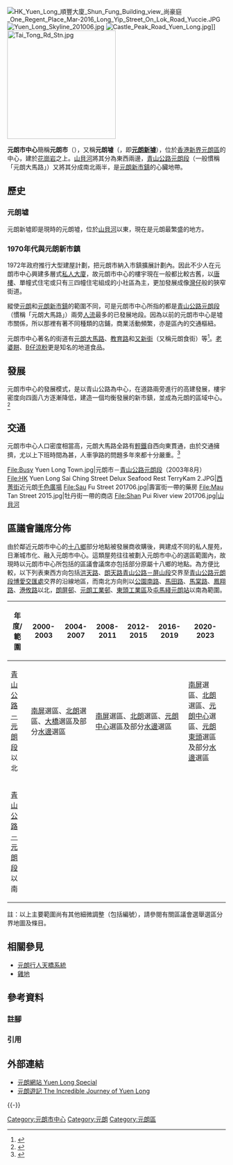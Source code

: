 {{pathnav|中國|香港特別行政區|新界|元朗區|元朗新市鎮|元朗}}
[[File:HK_Yuen_Long_順豐大廈_Shun_Fung_Building_view_尚豪庭_One_Regent_Place_Mar-2016_Long_Yip_Street_On_Lok_Road_Yuccie.JPG|thumb]]
[[File:Yuen_Long_Skyline_201006.jpg|thumb]]
[[File:Castle_Peak_Road_Yuen_Long.jpg|thumb]]]]
[[File:Tai_Tong_Rd_Stn.jpg|250px]]

'''元朗市中心'''簡稱'''元朗市'''{{notetag|現在大部份指向元朗市中心的交通指示牌，也只是用簡稱「元朗市」來代替。}}（{{lang-en|'''Yuen Long Town'''}}），又稱'''元朗墟'''（{{lang-en|'''Yuen Long San Hui'''}}{{notetag|英文多直接使用“Yuen Long San Hui”，對應「元朗新墟」的概念，與“Yuen Long Kau Hui”（元朗舊墟）作區分。}}，即'''[[元朗新墟|元朗新墟]]'''），位於[[香港|香港]][[新界|新界]][[元朗區|元朗區]]的中心，建於[[花崗岩|花崗岩]]之上。[[山貝河|山貝河]]將其分為東西兩邊，[[青山公路元朗段|青山公路元朗段]]（一般慣稱「元朗大馬路」）又將其分成南北兩半，是[[元朗新市鎮|元朗新市鎮]]的心臟地帶。

==歷史==
===元朗墟===
{{main|元朗墟#元朗新墟}}
元朗新墟即是現時的元朗墟，位於[[山貝河|山貝河]]以東，現在是元朗最繁盛的地方。

===1970年代與元朗新市鎮===
{{main|元朗新市鎮}}
1972年政府推行大型建屋計劃，把元朗市納入市鎮擴展計劃內。因此不少人在元朗市中心興建多層式[[私人樓宇|私人大廈]]，故元朗市中心的樓宇現在一般都比較古舊，以[[唐樓|唐樓]]、單幢式住宅或只有三四幢住宅組成的小社區為主，更加發展成像[[灣仔|灣仔]]般的狹窄街道。

縱使[[元朗|元朗]]和[[元朗新市鎮|元朗新市鎮]]的範圍不同，可是元朗市中心所指的都是[[青山公路－元朗段|青山公路元朗段]]（慣稱「元朗大馬路」）兩旁[[人流|人流]]最多的已發展地段。因為以前的元朗市中心是墟市關係，所以那裡有著不同種類的店鋪，商業活動頻繁，亦是區內的交通樞紐。

元朗市中心著名的街道有[[青山公路－元朗段|元朗大馬路]]、[[教育路_(香港)|教育路]]和[[又新街|又新街]]（又稱元朗食街）等<ref>{{Cite web |url=http://www.pland.gov.hk/press/publication/nt_pamphlet02/yl_html/hist_c.html |title=規劃署：元朗 歷史背景 |accessdate=2008-06-30 |archive-date=2008-06-06 |archive-url=https://web.archive.org/web/20080606042850/http://www.pland.gov.hk/press/publication/nt_pamphlet02/yl_html/hist_c.html |dead-url=no }}</ref>。[[老婆餅|老婆餅]]、[[B仔涼粉|B仔涼粉]]更是知名的地道食品。

==發展==
元朗市中心的發展模式，是以青山公路為中心，在道路兩旁進行的高建發展，樓宇密度向四面八方逐漸降低，建造一個均衡發展的新市鎮，並成為元朗的區域中心。<ref>{{Cite web |url=http://www.pland.gov.hk/press/publication/nt_pamphlet02/yl_html/concept_c.html |title=規劃署：元朗 規劃概念 |accessdate=2008-06-30 |archive-date=2008-04-24 |archive-url=https://web.archive.org/web/20080424044016/http://www.pland.gov.hk/press/publication/nt_pamphlet02/yl_html/concept_c.html |dead-url=no }}</ref>

==交通==
元朗市中心人口密度相當高，元朗大馬路全路有[[香港輕鐵|輕鐵]]自西向東貫通，由於交通擁擠，尤以上下班時間為甚，人車爭路的問題多年來都十分嚴重。<ref>{{Cite web|title=區內人擠車更多 元朗交通不勝負荷|url=https://hk.on.cc/hk/bkn/cnt/news/20170812/bkn-20170812000515107-0812_00822_001.html|access-date=2021-07-03|date=2017-08-12|work=on.cc東網|language=zh-hk|archive-date=2021-07-09|archive-url=https://web.archive.org/web/20210709182318/https://hk.on.cc/hk/bkn/cnt/news/20170812/bkn-20170812000515107-0812_00822_001.html|dead-url=no}}</ref>

{{main|元朗新市鎮#交通}}
<gallery>
File:Busy Yuen Long Town.jpg|元朗市－[[青山公路－元朗段|青山公路元朗段]]（2003年8月）
File:HK Yuen Long Sai Ching Street Delux Seafood Rest TerryKam 2.JPG|[[西菁街|西菁街]]近元朗[[千色廣場|千色廣場]]
File:Sau Fu Street 201706.jpg|壽富街一帶的藥房
File:Mau Tan Street 2015.jpg|牡丹街一帶的商店
File:Shan Pui River view 201706.jpg|[[山貝河|山貝河]]
</gallery>

==區議會議席分佈==
由於鄰近元朗市中心的[[十八鄉|十八鄉]]部分地點被發展商收購後，興建成不同的私人屋苑，日漸城市化、融入元朗市中心。這類屋苑往往被劃入元朗市中心的選區範圍內，故現時以元朗市中心所包括的區議會議席亦包括部分原屬十八鄉的地點。為方便比較，以下列表東西方向包括[[洪天路|洪天路]]、[[朗天路|朗天路]][[青山公路－屏山段|青山公路－屏山段]]交界至[[青山公路－元朗段|青山公路元朗段]][[博愛交匯處|博愛交匯處]]交界的沿線地區，而南北方向則以[[公園南路|公園南路]]、[[馬田路|馬田路]]、[[馬棠路|馬棠路]]、[[鳳翔路_(香港)|鳳翔路]]、[[港攸路|港攸路]]以北，[[朗屏邨|朗屏邨]]、[[元朗工業邨|元朗工業邨]]、[[東頭工業區|東頭工業區]]及[[屯馬綫|屯馬綫]][[元朗站_(屯馬綫)|元朗站]]以南為範圍。

{| class=wikitable
!年度/範圍!!2000-2003!!2004-2007!!2008-2011!!2012-2015!!2016-2019!!2020-2023
|-
|[[青山公路－元朗段|青山公路－元朗段]]以北||colspan=2|[[南屏_(選區)|南屏]]選區、[[北朗_(選區)|北朗]]選區、[[元朗中心|大橋]]選區及部分[[水邊|水邊]]選區||colspan=3|[[南屏_(選區)|南屏]]選區、[[北朗_(選區)|北朗]]選區、[[元朗中心|元朗中心]]選區及部分[[水邊|水邊]]選區||[[南屏_(選區)|南屏]]選區、[[北朗_(選區)|北朗]]選區、[[元朗中心|元朗中心]]選區、[[元朗東頭|元朗東頭]]選區及部分[[水邊|水邊]]選區
|-
|[[青山公路－元朗段|青山公路－元朗段]]以南||colspan=4|{{Centre|[[豐年|豐年]]選區、[[水邊|水邊]]選區及[[鳳翔_(選區)|鳳翔]]選區}}||colspan=2|{{Centre|[[豐年|豐年]]選區、[[水邊|水邊]]選區、[[鳳翔_(選區)|鳳翔]]選區及[[元龍_(選區)|元龍]]選區}}
|}
註：以上主要範圍尚有其他細微調整（包括編號），請參閱有關區議會選舉選區分界地圖及條目。

==相關參見==
*[[元朗行人天橋系統|元朗行人天橋系統]]
*[[雞地|雞地]]

==參考資料==
===註腳===
{{notefoot}}

===引用===
{{Reflist}}

==外部連結==
{{commonscat|Yuen Long Town Centre}}
*[http://www.yl.hk 元朗網站 Yuen Long Special] {{Wayback|url=http://www.yl.hk/ |date=20201209213014 }}
*[https://web.archive.org/web/20170630235514/http://www.go2yl.com/ 元朗遊記 The Incredible Journey of Yuen Long]

{{-}}
{{元朗區}}

[[Category:元朗市中心|Category:元朗市中心]]
[[Category:元朗|Category:元朗]]
[[Category:元朗區|Category:元朗區]]